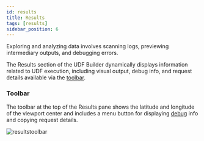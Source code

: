 ```yaml
---
id: results
title: Results
tags: [results]
sidebar_position: 6
---
```


Exploring and analyzing data involves scanning logs, previewing intermediary outputs, and debugging errors.

The Results section of the UDF Builder dynamically displays information related to UDF execution, including visual output, debug info, and request details available via the [toolbar](/workbench/udf-builder/results/#toolbar).


### Toolbar

The toolbar at the top of the Results pane shows the latitude and longitude of the viewport center and includes a menu button for displaying [debug](/workbench/udf-builder/map/#debug) info and copying request details.

![resultstoolbar](/img/workbench_stdout.png)